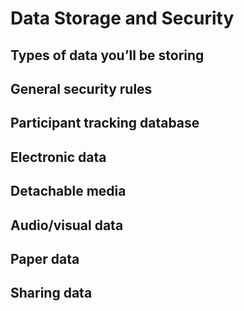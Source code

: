 # Data Storage and Security {#storage}

## Types of data you'll be storing

## General security rules

## Participant tracking database {#trackingstorage}

## Electronic data

## Detachable media

## Audio/visual data

## Paper data

## Sharing data
